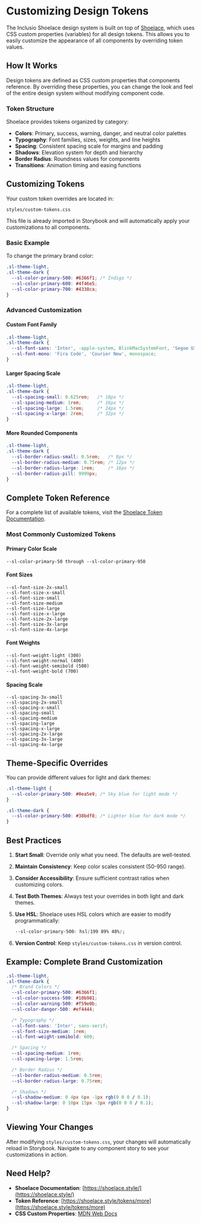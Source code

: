 
<Meta title="Documentation/Customizing Tokens" />

# Customizing Design Tokens

The Inclusio Shoelace design system is built on top of [Shoelace](https://shoelace.style/), which uses CSS custom properties (variables) for all design tokens. This allows you to easily customize the appearance of all components by overriding token values.

## How It Works

Design tokens are defined as CSS custom properties that components reference. By overriding these properties, you can change the look and feel of the entire design system without modifying component code.

### Token Structure

Shoelace provides tokens organized by category:

- **Colors**: Primary, success, warning, danger, and neutral color palettes
- **Typography**: Font families, sizes, weights, and line heights
- **Spacing**: Consistent spacing scale for margins and padding
- **Shadows**: Elevation system for depth and hierarchy
- **Border Radius**: Roundness values for components
- **Transitions**: Animation timing and easing functions

## Customizing Tokens

Your custom token overrides are located in:

```
styles/custom-tokens.css
```

This file is already imported in Storybook and will automatically apply your customizations to all components.

### Basic Example

To change the primary brand color:

```css
.sl-theme-light,
.sl-theme-dark {
  --sl-color-primary-500: #6366f1; /* Indigo */
  --sl-color-primary-600: #4f46e5;
  --sl-color-primary-700: #4338ca;
}
```

### Advanced Customization

#### Custom Font Family

```css
.sl-theme-light,
.sl-theme-dark {
  --sl-font-sans: 'Inter', -apple-system, BlinkMacSystemFont, 'Segoe UI', Roboto, sans-serif;
  --sl-font-mono: 'Fira Code', 'Courier New', monospace;
}
```

#### Larger Spacing Scale

```css
.sl-theme-light,
.sl-theme-dark {
  --sl-spacing-small: 0.625rem;   /* 10px */
  --sl-spacing-medium: 1rem;      /* 16px */
  --sl-spacing-large: 1.5rem;     /* 24px */
  --sl-spacing-x-large: 2rem;     /* 32px */
}
```

#### More Rounded Components

```css
.sl-theme-light,
.sl-theme-dark {
  --sl-border-radius-small: 0.5rem;   /* 8px */
  --sl-border-radius-medium: 0.75rem; /* 12px */
  --sl-border-radius-large: 1rem;     /* 16px */
  --sl-border-radius-pill: 9999px;
}
```

## Complete Token Reference

For a complete list of available tokens, visit the [Shoelace Token Documentation](https://shoelace.style/tokens/more).

### Most Commonly Customized Tokens

#### Primary Color Scale
```
--sl-color-primary-50 through --sl-color-primary-950
```

#### Font Sizes
```
--sl-font-size-2x-small
--sl-font-size-x-small
--sl-font-size-small
--sl-font-size-medium
--sl-font-size-large
--sl-font-size-x-large
--sl-font-size-2x-large
--sl-font-size-3x-large
--sl-font-size-4x-large
```

#### Font Weights
```
--sl-font-weight-light (300)
--sl-font-weight-normal (400)
--sl-font-weight-semibold (500)
--sl-font-weight-bold (700)
```

#### Spacing Scale
```
--sl-spacing-3x-small
--sl-spacing-2x-small
--sl-spacing-x-small
--sl-spacing-small
--sl-spacing-medium
--sl-spacing-large
--sl-spacing-x-large
--sl-spacing-2x-large
--sl-spacing-3x-large
--sl-spacing-4x-large
```

## Theme-Specific Overrides

You can provide different values for light and dark themes:

```css
.sl-theme-light {
  --sl-color-primary-500: #0ea5e9; /* Sky blue for light mode */
}

.sl-theme-dark {
  --sl-color-primary-500: #38bdf8; /* Lighter blue for dark mode */
}
```

## Best Practices

1. **Start Small**: Override only what you need. The defaults are well-tested.

2. **Maintain Consistency**: Keep color scales consistent (50-950 range).

3. **Consider Accessibility**: Ensure sufficient contrast ratios when customizing colors.

4. **Test Both Themes**: Always test your overrides in both light and dark themes.

5. **Use HSL**: Shoelace uses HSL colors which are easier to modify programmatically:
   ```css
   --sl-color-primary-500: hsl(199 89% 48%);
   ```

6. **Version Control**: Keep `styles/custom-tokens.css` in version control.

## Example: Complete Brand Customization

```css
.sl-theme-light,
.sl-theme-dark {
  /* Brand Colors */
  --sl-color-primary-500: #6366f1;
  --sl-color-success-500: #10b981;
  --sl-color-warning-500: #f59e0b;
  --sl-color-danger-500: #ef4444;

  /* Typography */
  --sl-font-sans: 'Inter', sans-serif;
  --sl-font-size-medium: 1rem;
  --sl-font-weight-semibold: 600;

  /* Spacing */
  --sl-spacing-medium: 1rem;
  --sl-spacing-large: 1.5rem;

  /* Border Radius */
  --sl-border-radius-medium: 0.5rem;
  --sl-border-radius-large: 0.75rem;

  /* Shadows */
  --sl-shadow-medium: 0 4px 6px -1px rgb(0 0 0 / 0.1);
  --sl-shadow-large: 0 10px 15px -3px rgb(0 0 0 / 0.1);
}
```

## Viewing Your Changes

After modifying `styles/custom-tokens.css`, your changes will automatically reload in Storybook. Navigate to any component story to see your customizations in action.

## Need Help?

- **Shoelace Documentation**: [https://shoelace.style/](https://shoelace.style/)
- **Token Reference**: [https://shoelace.style/tokens/more](https://shoelace.style/tokens/more)
- **CSS Custom Properties**: [MDN Web Docs](https://developer.mozilla.org/en-US/docs/Web/CSS/--*)
